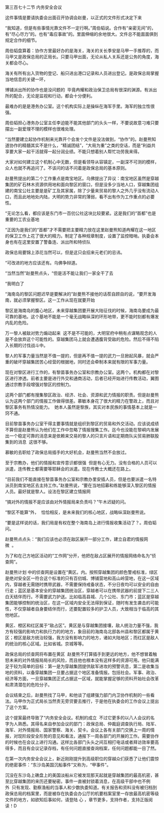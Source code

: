 

第三百七十二节 内务安全会议

这件事情是要请执委会出面召开协调会赵曼，以正式的文件形式决定下来

“我知道，但是有些事情光靠文件不一定行啊。”周伯韬说。合作有“亲密无间”的，有“尽心尽力”的。也有“毒应事故”的。里面伸缩的余地很大。文件总不能面面俱到规定合作的细节。

周伯韬盘算着：协作方里最好办的是海关，海关的关长季安是马甲一手推荐的，而马甲又是政保总局的正局长。只要马甲出面，无论从私人关系还是公务的角度，海关都会尽心。

海关有所有出入货物的登记、船只进出港口记录和人员进出登记。是政保总局掌握当地信息的关键一环，

博铺派出所的协作也是没问题的  毕竟冉耀和政治保卫总局有很深的渊源。有派出所的配合，无论是监视和行动，都会十分便利。

最难办的是是港务办公室。这个机构实际上是操纵在海军手里。海军的独立性很强。

周伯韬担心港务办公室主任李迫能不能其他部门的头头一样，不要说故意刁难只要摆出一副爱理不理的模样也很难处理。

“当然要建立起协作机制来光靠开个会发个文件是没法做到，“协作”的。赵曼熊知道协作的精髓其实不是什么，“精诚团结”，“大局为重”之类的空话，而是“利益共享要大家一起干活就得一起分润业绩。不能只想着别人帮忙功劳我来得。

大家对如何建立这个机制心中无数，但是看领导从容镇定，一副深不可测的模样，众人也就不再追问了。不该问的话不问着是政保总局的基本原则。

赵曼熊提出的第二个工作重点是南宝地区。乌佛提出了异议：南宝地区虽然是穿越集团的矿石林木资源供用地和面向黎区的窗口，但是没多少当地人口，穿越集团组建的南宝公社主要是是矿工及其家属，除了少量来贸易的黎人之外几乎没有流动人口，而且此地地处内陆，大明的势力非常的薄弱，看不出有作为工作重点的必要性。

“无论怎么看，都应该是东门市一百仞公社这块比较要紧。这是我们的“首都”也是重要的工农业基地

“正因为是我们的“首都”才不需要把主要精力放在这里赵曼熊知道冉耀在这一地区的保卫工作上花了很大的精力。制定了各种规章制度，设置了监控暗哨。执委会本身也有在这里安置了警备连、派出所和特侦队

政保总局要锦上添花当然可以，但是这只会招来元老们的忌讳。

“可改进的地方应该还有。乌佛争辩道。

“当然当然”赵曼熊点头，“但是活不能让我们一家全干了去

“我明白了

“海南岛的黎区问题迟早是要解决的”赵曼熊不接他的话茬自顾自的说，“要开发海南，就必须掌握黎区。这一工作从现在就要开始

黎区是海南岛的腹心地区，未来穿越集团要开展大陆征伐的时候，海南岛要成为最可靠的基地。这个基地不能是一个毫无战略纵深的环形地带，更不能时刻都有爆发内乱的危险。

万一黎人被敌对势力煽动起来  这不是不可能的，大明官府中稍有点谋略观念的人是不会放弃这个可能性的。穿越集团马上就会遭遇腹背受敌的危险。然后不得不陷入长期的讨伐战斗中。

黎人的军事力量当然是不值一提的，但是再不值一提的武力一旦掀起风暴，就会严重的破坏穿越集团苦心经营的根据地，同时还会牵制本来就有限的军事力量。

现在对黎区进行工作的，有黎苗事务办公室和宗教办公室。这两个。机构都在对黎区进行渗透。前者主要是进行外交和通商活动，后者已经开始进行传教活动，翼图通过宗教手段增强对黎区的控制力。

这两个部门都有搜集黎区政治、经济、社会、资源和武力情报的职责。但是赵曼熊认为这两个部门的情报工作做得很差。慕敏本身花了很大的精力在警政上，而且对黎区事务有热情没能力。  她本人虽然是黎族，其实对本民族的事情基本上就是一窍不通。

目前黎苗事务办公室干得主要事情就是组织到黎区的贸易和外交活动。应该说成绩不算但是赵曼熊认为他们在工作中忽略了情报搜集工作。迄今也没能在黎峒内发展出一个稳定可靠的消息来是依赖来交易的黎人的只言片语和定期商队尖贸易肺联股集到的消息  这很不够。

慕敏的去职给了政保总局插手的大好机会，赵曼熊当然不会放过。

至于宗教办，他们的情报和宣传意识都很强  但是有心无力。没有合格的人员可以派遣，连传教士都需要等耶稣会的派遣。现在传教士大概还在路上。

“目前我们不能直接在黎苗事务办公室和宗教办里安插人员，但是也要派遣一名特派员到南宝地区去主持工作。”赵曼熊说，“要在当地招募和练能够深入黎区的情报人员。最好就是黎人。设法在黎区建立情报网

“搞对外的情报不是应该由对外情报局来负责吗？”午木迟疑的问。

“黎区不能算“外，  恰恰相反，是未来我们的核心地区，战略纵深赵曼熊说。

“要是这样说的话，我们局是有权在整个海南岛上进行情报收集活动了？。周伯韬问。

赵曼熊点点头：“我们应该也必须在敌区展开一部分工作，建立自君的情报网微  。

为了和在己方地区活动的“工作网”分开，他把在敌占区展开的情报网络命名为“侦查网”。

赵曼熊计划 中的侦查网是设置在“黄区。内。按照穿越集团的颜色警戒标准，绿区是绝对安全区一符合这个标准的只有百仞城、博铺营地和高山岭营地，在这一区域内，穿越者无需随时携带武器，不需要保持戒备状态，不分日夜均可以安全的自由行走；蓝区是基本安全的穿越集团统治区，穿越者可以在携带武器的前提下二三人白天结伴而行。不需要武力护送。比如临高县城、几个公社、东门市；蓝区是穿越集团能够控制的统治区，在这一区域内安全无法得到保证，随时有发生袭击的可能性，不仅穿越者自身要结伴而行，还要配置较多的护卫人员，大致相当于临高的其他地区。

黄区、橙区和红区属于“敌占区”。黄区是与穿越集团接壤，敌人统治力量不强，我方有较强的影响力和执行力的的地方，象目前的海南岛北部各州县和黎区都属于黄区；橙区是敌方统治较强，我方没有影响力的地方，诸如大陆地区；而红区是敌人的统治的核心区域。比如省城。京城等等。

政保总局的侦查网将布置在黄区  赵曼熊不打算插手到更远的地方，他不想冒着触怒未来的对外情报局局长的风险，而且他也根本没有这样多的资源可用。他只能满足于较为简单的目标：第一是为穿越集团提供敌军进攻的预警讯息，第二是收集当地的资料，以备穿越集团一旦要占据这个地区准备情报。包括社会。军事、政治、经济等方面，一旦穿越集团正式占据这一区域，就能掌握足够的资料开始社会改革和肃清潜在的危险分子。

会议结束之后，赵曼熊找了马甲，和他谈了组建强力部门内卫协作机制的一些看法。马甲作为正式局长当然责无旁贷要去推行，于是他在执委会的工作会议上提出了这个方案。

这个提案最终导致了“内务安全会议。机制的成立  不过它更多的以八人会议的名字为人熟悉。其得名来自参加会议的部门：政保总局、仲裁庭调查执行局、陆军、海军、对外情报局、国家警察、海关、契卡。会议上各有关部门交换上一周的情报，对现阶段安全形势的意见和看法，通报下一周各部门的开展的工作。需要协作的时候也在会议上进行沟通。这样比各部门头头之间互相打电话或者拜访效率要高得多，而且有会议记录存档，有任何问题直接查询档案，任何问题都能一目了然。

在第一次内务安全会议上，新近刚刚提升到高级职位的穿越众们获悉了让他们震惊的绝密事件：“东沙岛美国沉船事件”又称为，“甲事件”。

沉没在东沙岛上礁盘上的美国淡船从它被发现那天起就是穿越集团的最高机密，甚至比穿越集团的来历还要秘密。事件一直被封锁着消息，在高级干部中也不例外  只有发现、勤察渔船的当事人和少数执委知道。有关报告和资料没有被归档到政保总局的档案里，而是被存在执委会办公厅的机要档案室里一存放最高机密等级文件的地方，如欲知后事如何，请登陆 心 ，章节更多，支持作者，支持正版阅读！D


